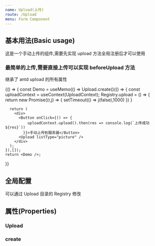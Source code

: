 ```yaml
---
name: Upload(上传)
route: /Upload
menu: Form Component
---
```




## 基本用法(Basic usage)

这是一个手动上传的组件,需要先实现 upload 方法全局注册后才可以使用

### 最简单的上传,需要直接上传可以实现 beforeUpload 方法

继承了 antd upload 的所有属性

<Playground>
  <Upload />
  <Upload listType="picture" />
</Playground>

<Playground>
  {() => {
    const Demo = useMemo(() => Upload.create()(() => {
      const uploadContext = useContext(UploadContext);
      Registry.upload = () => {
        return new Promise((r,j) => {
        setTimeout(() => j(false),1000)
        })
      }

      return (
        <div>
          <Button onClick={() => {
              uploadContext.upload().then(res => console.log(`上传成功 ${res}`))
            }}>手动上传到服务器</Button>
          <Upload listType="picture" />
        </div>
      );
    }),[]);
    return <Demo />;

}}

</Playground>

## 全局配置

可以通过 Upload 目录的 Registry 修改

## 属性(Properties)

### Upload

<Props of={Upload} />

### create

<Props of={Upload.create} />
